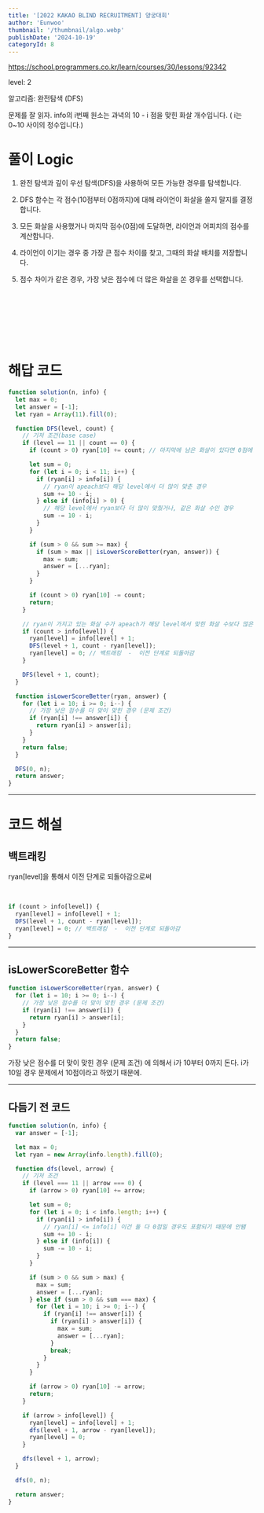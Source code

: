 ```yaml
---
title: '[2022 KAKAO BLIND RECRUITMENT] 양궁대회'
author: 'Eunwoo'
thumbnail: '/thumbnail/algo.webp'
publishDate: '2024-10-19'
categoryId: 8
---
```


https://school.programmers.co.kr/learn/courses/30/lessons/92342

level: 2

알고리즘: 완전탐색 (DFS)

문제를 잘 읽자.
info의 i번째 원소는 과녁의 10 - i 점을 맞힌 화살 개수입니다. ( i는 0~10 사이의 정수입니다.)

# 풀이 Logic

1. 완전 탐색과 깊이 우선 탐색(DFS)을 사용하여 모든 가능한 경우를 탐색합니다.

2. DFS 함수는 각 점수(10점부터 0점까지)에 대해 라이언이 화살을 쏠지 말지를 결정합니다.

3. 모든 화살을 사용했거나 마지막 점수(0점)에 도달하면, 라이언과 어피치의 점수를 계산합니다.

4. 라이언이 이기는 경우 중 가장 큰 점수 차이를 찾고, 그때의 화살 배치를 저장합니다.

5. 점수 차이가 같은 경우, 가장 낮은 점수에 더 많은 화살을 쏜 경우를 선택합니다.

<br />
<br />
<br />
<br />
<br />
<br />

# 해답 코드

```js
function solution(n, info) {
  let max = 0;
  let answer = [-1];
  let ryan = Array(11).fill(0);

  function DFS(level, count) {
    // 기저 조건(base case)
    if (level == 11 || count == 0) {
      if (count > 0) ryan[10] += count; // 마지막에 남은 화살이 있다면 0점에 할당하고, 계산 후 다시 제거합니다.

      let sum = 0;
      for (let i = 0; i < 11; i++) {
        if (ryan[i] > info[i]) {
          // ryan이 apeach보다 해당 level에서 더 많이 맞춘 경우
          sum += 10 - i;
        } else if (info[i] > 0) {
          // 해당 level에서 ryan보다 더 많이 맞췄거나, 같은 화살 수인 경우
          sum -= 10 - i;
        }
      }

      if (sum > 0 && sum >= max) {
        if (sum > max || isLowerScoreBetter(ryan, answer)) {
          max = sum;
          answer = [...ryan];
        }
      }

      if (count > 0) ryan[10] -= count;
      return;
    }

    // ryan이 가지고 있는 화살 수가 apeach가 해당 level에서 맞힌 화살 수보다 많은 경우
    if (count > info[level]) {
      ryan[level] = info[level] + 1;
      DFS(level + 1, count - ryan[level]);
      ryan[level] = 0; // 백트래킹  -  이전 단계로 되돌아감
    }

    DFS(level + 1, count);
  }

  function isLowerScoreBetter(ryan, answer) {
    for (let i = 10; i >= 0; i--) {
      // 가장 낮은 점수를 더 맞이 맞힌 경우 (문제 조건)
      if (ryan[i] !== answer[i]) {
        return ryan[i] > answer[i];
      }
    }
    return false;
  }

  DFS(0, n);
  return answer;
}
```

---

# 코드 해설

## 백트래킹

ryan[level]을 통해서 이전 단계로 되돌아감으로써

<br />

```js
if (count > info[level]) {
  ryan[level] = info[level] + 1;
  DFS(level + 1, count - ryan[level]);
  ryan[level] = 0; // 백트래킹  -  이전 단계로 되돌아감
}
```

---

## isLowerScoreBetter 함수

```js
function isLowerScoreBetter(ryan, answer) {
  for (let i = 10; i >= 0; i--) {
    // 가장 낮은 점수를 더 맞이 맞힌 경우 (문제 조건)
    if (ryan[i] !== answer[i]) {
      return ryan[i] > answer[i];
    }
  }
  return false;
}
```

가장 낮은 점수를 더 맞이 맞힌 경우 (문제 조건) 에 의해서 i가 10부터 0까지 돈다. i가 10일 경우 문제에서 10점이라고 하였기 때문에.

---

## 다듬기 전 코드

```js
function solution(n, info) {
  var answer = [-1];

  let max = 0;
  let ryan = new Array(info.length).fill(0);

  function dfs(level, arrow) {
    // 기저 조건
    if (level === 11 || arrow === 0) {
      if (arrow > 0) ryan[10] += arrow;

      let sum = 0;
      for (let i = 0; i < info.length; i++) {
        if (ryan[i] > info[i]) {
          // ryan[i] <= info[i] 이건 둘 다 0점일 경우도 포함되기 때문에 안됌
          sum += 10 - i;
        } else if (info[i]) {
          sum -= 10 - i;
        }
      }

      if (sum > 0 && sum > max) {
        max = sum;
        answer = [...ryan];
      } else if (sum > 0 && sum === max) {
        for (let i = 10; i >= 0; i--) {
          if (ryan[i] !== answer[i]) {
            if (ryan[i] > answer[i]) {
              max = sum;
              answer = [...ryan];
            }
            break;
          }
        }
      }

      if (arrow > 0) ryan[10] -= arrow;
      return;
    }

    if (arrow > info[level]) {
      ryan[level] = info[level] + 1;
      dfs(level + 1, arrow - ryan[level]);
      ryan[level] = 0;
    }

    dfs(level + 1, arrow);
  }

  dfs(0, n);

  return answer;
}
```
